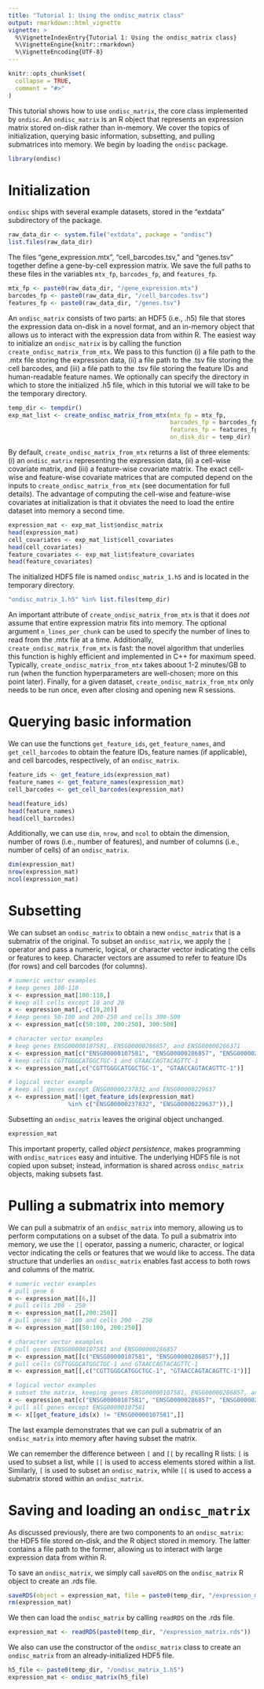 ```yaml
---
title: "Tutorial 1: Using the ondisc_matrix class"
output: rmarkdown::html_vignette
vignette: >
  %\VignetteIndexEntry{Tutorial 1: Using the ondisc_matrix class}
  %\VignetteEngine{knitr::rmarkdown}
  %\VignetteEncoding{UTF-8}
---
```


```r
knitr::opts_chunk$set(
  collapse = TRUE,
  comment = "#>"
)
```

This tutorial shows how to use `ondisc_matrix`, the core class implemented by `ondisc`. An `ondisc_matrix` is an R object that represents an expression matrix stored on-disk rather than in-memory. We cover the topics of initialization, querying basic information, subsetting, and pulling submatrices into memory. We begin by loading the `ondisc` package.

```r
library(ondisc)
```

# Initialization

`ondisc` ships with several example datasets, stored in the "extdata" subdirectory of the package.

```r
raw_data_dir <- system.file("extdata", package = "ondisc")
list.files(raw_data_dir)
```

The files "gene_expression.mtx", "cell_barcodes.tsv," and "genes.tsv" together define a gene-by-cell expression matrix. We save the full paths to these files in the variables `mtx_fp`, `barcodes_fp`, and `features_fp`.

```r
mtx_fp <- paste0(raw_data_dir, "/gene_expression.mtx")
barcodes_fp <- paste0(raw_data_dir, "/cell_barcodes.tsv")
features_fp <- paste0(raw_data_dir, "/genes.tsv")
```

An `ondisc_matrix` consists of two parts: an HDF5 (i.e., .h5) file that stores the expression data on-disk in a novel format, and an in-memory object that allows us to interact with the expression data from within R. The easiest way to initialize an `ondisc_matrix` is by calling the function `create_ondisc_matrix_from_mtx`. We pass to this function (i) a file path to the .mtx file storing the expression data, (ii) a file path to the .tsv file storing the cell barcodes, and (iii) a file path to the .tsv file storing the feature IDs and human-readable feature names. We optionally can specify the directory in which to store the initialized .h5 file, which in this tutorial we will take to be the temporary directory.

```r
temp_dir <- tempdir()
exp_mat_list <- create_ondisc_matrix_from_mtx(mtx_fp = mtx_fp,
                                              barcodes_fp = barcodes_fp,
                                              features_fp = features_fp,
                                              on_disk_dir = temp_dir)
```

By default, `create_ondisc_matrix_from_mtx` returns a list of three elements: (i) an `ondisc_matrix` representing the expression data, (ii) a cell-wise covariate matrix, and (iii) a feature-wise covariate matrix. The exact cell-wise and feature-wise covariate matrices that are computed depend on the inputs to `create_ondisc_matrix_from_mtx` (see documentation for full details). The advantage of computing the cell-wise and feature-wise covariates at initialization is that it obviates the need to load the entire dataset into memory a second time.

```r
expression_mat <- exp_mat_list$ondisc_matrix
head(expression_mat)
cell_covariates <- exp_mat_list$cell_covariates
head(cell_covariates)
feature_covariates <- exp_mat_list$feature_covariates
head(feature_covariates)
```

The initialized HDF5 file is named `ondisc_matrix_1.h5` and is located in the temporary directory.

```r
"ondisc_matrix_1.h5" %in% list.files(temp_dir)
```

An important attribute of `create_ondisc_matrix_from_mtx` is that it does *not* assume that entire expression matrix fits into memory. The optional argument `n_lines_per_chunk` can be used to specify the number of lines to read from the .mtx file at a time. Additionally, `create_ondisc_matrix_from_mtx` is fast: the novel algorithm that underlies this function is highly efficient and implemented in C++ for maximum speed. Typically, `create_ondisc_matrix_from_mtx` takes aboout 1-2 minutes/GB to run (when the function hyperparameters are well-chosen; more on this point later). Finally, for a given dataset, `create_ondisc_matrix_from_mtx` only needs to be run once, even after closing and opening new R sessions.

# Querying basic information

We can use the functions `get_feature_ids`, `get_feature_names`, and `get_cell_barcodes` to obtain the feature IDs, feature names (if applicable), and cell barcodes, respectively, of an `ondisc_matrix`.

```r
feature_ids <- get_feature_ids(expression_mat)
feature_names <- get_feature_names(expression_mat)
cell_barcodes <- get_cell_barcodes(expression_mat)

head(feature_ids)
head(feature_names)
head(cell_barcodes)
```

Additionally, we can use `dim`, `nrow`, and `ncol` to obtain the dimension, number of rows (i.e., number of features), and number of columns (i.e., number of cells) of an `ondisc_matrix`.

```r
dim(expression_mat)
nrow(expression_mat)
ncol(expression_mat)
```

# Subsetting

We can subset an `ondisc_matrix` to obtain a new `ondisc_matrix` that is a submatrix of the original. To subset an `ondisc_matrix`, we apply the `[` operator and pass a numeric, logical, or character vector indicating the cells or features to keep. Character vectors are assumed to refer to feature IDs (for rows) and cell barcodes (for columns).

```r
# numeric vector examples
# keep genes 100-110
x <- expression_mat[100:110,]
# keep all cells except 10 and 20
x <- expression_mat[,-c(10,20)]
# keep genes 50-100 and 200-250 and cells 300-500
x <- expression_mat[c(50:100, 200:250), 300:500]

# character vector examples
# keep genes ENSG00000107581, ENSG00000286857, and ENSG00000266371
x <- expression_mat[c("ENSG00000107581", "ENSG00000286857", "ENSG00000266371"),]
# keep cells CGTTGGGCATGGCTGC-1 and GTAACCAGTACAGTTC-1 
x <- expression_mat[,c("CGTTGGGCATGGCTGC-1", "GTAACCAGTACAGTTC-1")]

# logical vector example
# keep all genes except ENSG00000237832 and ENSG00000229637
x <- expression_mat[!(get_feature_ids(expression_mat) 
                 %in% c("ENSG00000237832", "ENSG00000229637")),]
```

Subsetting an `ondisc_matrix` leaves the original object unchanged.

```r
expression_mat
```

This important property, called *object persistence*, makes programming with `ondisc_matrices` easy and intuitive. The underlying HDF5 file is not copied upon subset; instead, information is shared across `ondisc_matrix` objects, making subsets fast.

# Pulling a submatrix into memory

We can pull a submatrix of an `ondisc_matrix` into memory, allowing us to perform computations on a subset of the data. To pull a submatrix into memory, we use the `[[` operator, passing a numeric, character, or logical vector indicating the cells or features that we would like to access. The data structure that underlies an `ondisc_matrix` enables fast access to both rows and columns of the matrix.

```r
# numeric vector examples
# pull gene 6
m <- expression_mat[[6,]]
# pull cells 200 - 250
m <- expression_mat[[,200:250]]
# pull genes 50 - 100 and cells 200 - 250
m <- expression_mat[[50:100, 200:250]]

# character vector examples
# pull genes ENSG00000107581 and ENSG00000286857
m <- expression_mat[[c("ENSG00000107581", "ENSG00000286857"),]]
# pull cells CGTTGGGCATGGCTGC-1 and GTAACCAGTACAGTTC-1
m <- expression_mat[[,c("CGTTGGGCATGGCTGC-1", "GTAACCAGTACAGTTC-1")]]

# logical vector examples
# subset the matrix, keeping genes ENSG00000107581, ENSG00000286857, and ENSG00000266371
x <- expression_mat[c("ENSG00000107581", "ENSG00000286857", "ENSG00000266371"),]
# pull all genes except ENSG00000107581
m <- x[[get_feature_ids(x) != "ENSG00000107581",]]
```

The last example demonstrates that we can pull a submatrix of an `ondisc_matrix` into memory after having subset the matrix.

We can remember the difference between `[` and `[[` by recalling R lists: `[` is used to subset a list, while `[[` is used to access elements stored within a list. Similarly, `[` is used to subset an `ondisc_matrix`, while `[[` is used to access a submatrix stored within an `ondisc_matrix`.

# Saving and loading an `ondisc_matrix`

As discussed previously, there are two components to an `ondisc_matrix`: the HDF5 file stored on-disk, and the R object stored in memory. The latter contains a file path to the former, allowing us to interact with large expression data from within R.

To save an `ondisc_matrix`, we simply call `saveRDS` on the `ondisc_matrix` R object to create an .rds file.

```r
saveRDS(object = expression_mat, file = paste0(temp_dir, "/expression_matrix.rds"))
rm(expression_mat)
```

We then can load the `ondisc_matrix` by calling `readRDS` on the .rds file.

```r
expression_mat <- readRDS(paste0(temp_dir, "/expression_matrix.rds"))
```

We also can use the constructor of the `ondisc_matrix` class to create an `ondisc_matrix` from an already-initialized HDF5 file.

```r
h5_file <- paste0(temp_dir, "/ondisc_matrix_1.h5")
expression_mat <- ondisc_matrix(h5_file)
```
